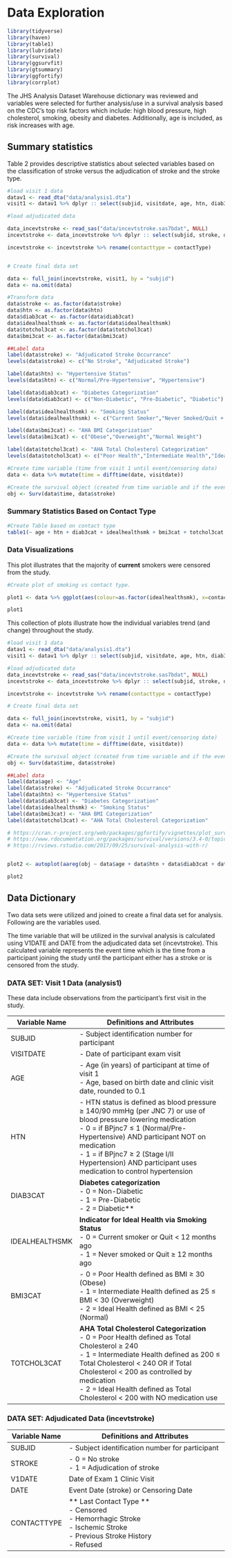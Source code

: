 # Data Exploration

```r
library(tidyverse)
library(haven)
library(table1)
library(lubridate)
library(survival)
library(ggsurvfit)
library(gtsummary)
library(ggfortify)
library(corrplot)

```
The JHS Analysis Dataset Warehouse dictionary was reviewed and variables were selected for further analysis/use in a survival analysis based on the CDC's top risk factors which include: high blood pressure, high cholesterol, smoking, obesity and diabetes. Additionally, age is included, as risk increases with age.

## Summary statistics

Table 2 provides descriptive statistics about selected variables based on the classification of stroke versus the adjudication of stroke and the stroke type. 

```r
#load visit 1 data
datav1 <- read_dta("data/analysis1.dta")
visit1 <- datav1 %>% dplyr :: select(subjid, visitdate, age, htn, diab3cat, idealhealthsmk, bmi3cat, totchol3cat)

#load adjudicated data

data_incevtstroke <- read_sas("data/incevtstroke.sas7bdat", NULL)
incevtstroke <- data_incevtstroke %>% dplyr :: select(subjid, stroke, date, contactType)

incevtstroke <- incevtstroke %>% rename(contacttype = contactType)


# Create final data set

data <- full_join(incevtstroke, visit1, by = "subjid")
data <- na.omit(data)

#Transform data
data$stroke <- as.factor(data$stroke)
data$htn <- as.factor(data$htn)
data$diab3cat <- as.factor(data$diab3cat)
data$idealhealthsmk <- as.factor(data$idealhealthsmk)
data$totchol3cat <- as.factor(data$totchol3cat)
data$bmi3cat <- as.factor(data$bmi3cat)

##Label data
label(data$stroke) <- "Adjudicated Stroke Occurrance"
levels(data$stroke) <- c("No Stroke", "Adjudicated Stroke")

label(data$htn) <- "Hypertensive Status"
levels(data$htn) <- c("Normal/Pre-Hypertensive", "Hypertensive")

label(data$diab3cat) <- "Diabetes Categorization"
levels(data$diab3cat) <- c("Non-Diabetic", "Pre-Diabetic", "Diabetic")

label(data$idealhealthsmk) <- "Smoking Status"
levels(data$idealhealthsmk) <- c("Current Smoker","Never Smoked/Quit + 12 months")

label(data$bmi3cat) <- "AHA BMI Categorization"
levels(data$bmi3cat) <- c("Obese","Overweight","Normal Weight")

label(data$totchol3cat) <- "AHA Total Cholesterol Categorization"
levels(data$totchol3cat) <- c("Poor Health","Intermediate Health","Ideal Health")

```

```r

#Create time variable (time from visit 1 until event/censoring date)
data <- data %>% mutate(time = difftime(date, visitdate))

#Create the survival object (created from time variable and if the event has taken place.)
obj <- Surv(data$time, data$stroke)
```


### **Summary Statistics Based on Contact Type** {.unnumbered}
```r
#Create Table based on contact type
table1(~ age + htn + diab3cat + idealhealthsmk + bmi3cat + totchol3cat|contacttype, data=data)

```

### **Data Visualizations** {.unnumbered}

This plot illustrates that the majority of **current** smokers were censored from the study.

```r
#Create plot of smoking vs contact type.

plot1 <- data %>% ggplot(aes(colour=as.factor(idealhealthsmk), x=contacttype)) + geom_bar (method=lm) + labs(colour= "Smoking Status", y = "Number of Participants", x = "Contact Type", title = "Contact Type and Smoking Status")

plot1

```



This collection of plots illustrate how the individual variables trend (and change) throughout the study.

```r

#load visit 1 data
datav1 <- read_dta("data/analysis1.dta")
visit1 <- datav1 %>% dplyr :: select(subjid, visitdate, age, htn, diab3cat, idealhealthsmk, bmi3cat, totchol3cat)

#load adjudicated data
data_incevtstroke <- read_sas("data/incevtstroke.sas7bdat", NULL)
incevtstroke <- data_incevtstroke %>% dplyr :: select(subjid, stroke, date, contactType)

incevtstroke <- incevtstroke %>% rename(contacttype = contactType)

# Create final data set

data <- full_join(incevtstroke, visit1, by = "subjid")
data <- na.omit(data)
```

```r
#Create time variable (time from visit 1 until event/censoring date)
data <- data %>% mutate(time = difftime(date, visitdate))

#Create the survival object (created from time variable and if the event has taken place.)
obj <- Surv(data$time, data$stroke)
```

```r

##Label data
label(data$age) <- "Age"
label(data$stroke) <- "Adjudicated Stroke Occurrance"
label(data$htn) <- "Hypertensive Status"
label(data$diab3cat) <- "Diabetes Categorization"
label(data$idealhealthsmk) <- "Smoking Status"
label(data$bmi3cat) <- "AHA BMI Categorization"
label(data$totchol3cat) <- "AHA Total Cholesterol Categorization"
```


```r
# https://cran.r-project.org/web/packages/ggfortify/vignettes/plot_surv.html
# https://www.rdocumentation.org/packages/survival/versions/3.4-0/topics/aareg
# https://rviews.rstudio.com/2017/09/25/survival-analysis-with-r/


plot2 <- autoplot(aareg(obj ~ data$age + data$htn + data$diab3cat + data$idealhealthsmk + data$bmi3cat + data$totchol3cat))

plot2
```

## Data Dictionary

Two data sets were utilized and joined to create a final data set for analysis. Following are the variables used.

The time variable that will be utilized in the survival analysis is calculated using V1DATE and DATE from the adjudicated data set (incevtstroke). This calculated variable represents the event time which is the time from a participant joining the study until the participant either has a stroke or is censored from the study.


### **DATA SET:** Visit 1 Data (analysis1) {.unnumbered}

These data include observations from the participant's first visit in the study.

| **Variable Name** | **Definitions and Attributes**                                                                                                                                                                                                                                                                                                      |
|-------------------|-------------------------------------------------------------------------------------------------------------------------------------------------------------------------------------------------------------------------------------------------------------------------------------------------------------------------------------|
| SUBJID            | - Subject identification number for participant                                                                                                                                                                                                                                                                                     |
| VISITDATE         | - Date of participant exam visit                                                                                                                                                                                                                                                                                                    |
| AGE               | - Age (in years) of participant at time of visit 1 <br> - Age, based on birth date and clinic visit date, rounded to 0.1                                                                                                                                                                                                                 |
| HTN               | - HTN status is defined as blood pressure $\geq$ 140/90 mmHg (per JNC 7) or use of blood pressure lowering medication <br> - 0 = if BPjnc7 $\leq$ 1 (Normal/Pre-Hypertensive) AND participant NOT on medication <br> - 1 = if BPjnc7 $\geq$ 2 (Stage I/II Hypertension) AND participant uses medication to control hypertension     |
| DIAB3CAT          | **Diabetes categorization** <br> - 0 = Non-Diabetic <br> - 1 = Pre-Diabetic <br> - 2 = Diabetic**                                                                                                                                                                                                                                   |
| IDEALHEALTHSMK    | **Indicator for Ideal Health via Smoking Status** <br> - 0 = Current smoker or Quit \< 12 months ago <br> - 1 = Never smoked or Quit $\geq$ 12 months ago                                                                                                                                                                           |
| BMI3CAT           | - 0 = Poor Health defined as BMI $\geq$ 30 (Obese) <br> - 1 = Intermediate Health defined as 25 $\leq$ BMI \< 30 (Overweight) <br> - 2 = Ideal Health defined as BMI \< 25 (Normal)                                                                                                                                                 |
| TOTCHOL3CAT       | **AHA Total Cholesterol Categorization** <br> - 0 = Poor Health defined as Total Cholesterol $\geq$ 240 <br> - 1 = Intermediate Health defined as 200 $\leq$ Total Cholesterol \< 240 OR if Total Cholesterol \< 200 as controlled by medication <br> - 2 = Ideal Health defined as Total Cholesterol \< 200 with NO medication use |


### **DATA SET:** Adjudicated Data (incevtstroke) {.unnumbered}


| **Variable Name** | **Definitions and Attributes**                                                                                                         |
|-------------------|----------------------------------------------------------------------------------------------------------------------------------------|
| SUBJID            | - Subject identification number for participant                                                                                        |
| STROKE            | - 0 = No stroke <br> - 1 = Adjudication of stroke                                                                                                   |
| V1DATE            | Date of Exam 1 Clinic Visit                                                                                                            |
| DATE              | Event Date (stroke) or Censoring Date                                                                                                  |
| CONTACTTYPE       | ** Last Contact Type ** <br> - Censored <br> - Hemorrhagic Stroke <br> - Ischemic Stroke <br> - Previous Stroke History <br> - Refused |
